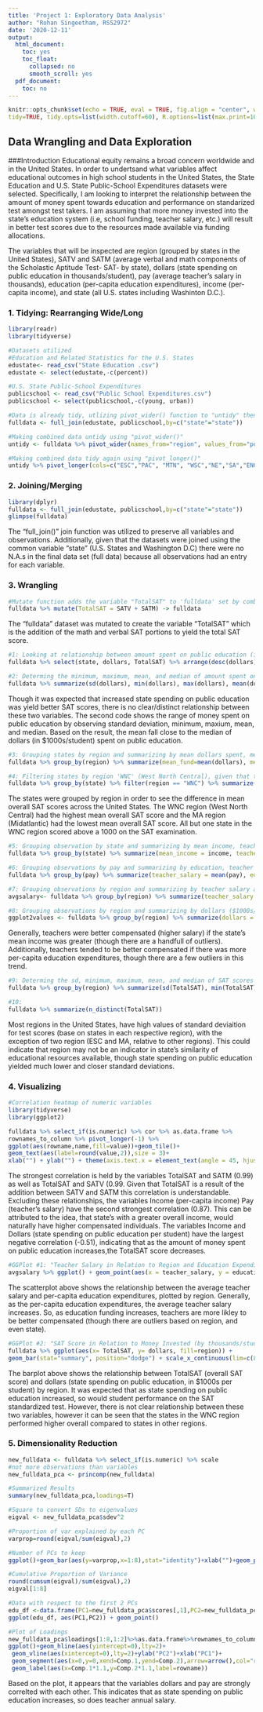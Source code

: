 ```yaml
---
title: 'Project 1: Exploratory Data Analysis'
author: "Rohan Singeetham, RSS2972"
date: '2020-12-11'
output:
  html_document:
    toc: yes
    toc_float:
      collapsed: no
      smooth_scroll: yes
  pdf_document:
    toc: no
---
```


```r
knitr::opts_chunk$set(echo = TRUE, eval = TRUE, fig.align = "center", warning = F, message = F,
tidy=TRUE, tidy.opts=list(width.cutoff=60), R.options=list(max.print=100))
```

## Data Wrangling and Data Exploration
    
###Introduction
Educational equity remains a broad concern worldwide and in the United States. In order to undertsand what variables affect educational outcomes in high school students in the United States, the State Education and U.S. State Public-School Expenditures datasets were selected. Specifically, I am looking to interpret the relationship between the amount of money spent towards education and performance on standarized test amongst test takers. I am assuming that more money invested into the state's education system (i.e, school funding, teacher salary, etc.) will result in better test scores due to the resources made available via funding allocations. 

The variables that will be inspected are region (grouped by states in the United States), SATV and SATM (average verbal and math components of the Scholastic Aptitude Test- SAT- by state), dollars (state spending on public education in thousands/student), pay (average teacher's salary in thousands), education (per-capita education expenditures), income (per-capita income), and state (all U.S. states including Washinton D.C.).

### 1. Tidying: Rearranging Wide/Long
```r

library(readr)
library(tidyverse)

#Datasets utilized
#Education and Related Statistics for the U.S. States
edustate<- read_csv("State Education .csv")
edustate <- select(edustate,-c(percent))

#U.S. State Public-School Expenditures
publicschool <- read_csv("Public School Expenditures.csv")
publicschool <- select(publicschool,-c(young, urban))

#Data is already tidy, utlizing pivot_wider() function to "untidy" then tidy again
fulldata <- full_join(edustate, publicschool,by=c("state"="state"))

#Making combined data untidy using "pivot_wider()"
untidy <- fulldata %>% pivot_wider(names_from="region", values_from="pop")

#Making combined data tidy again using "pivot_longer()"
untidy %>% pivot_longer(cols=c("ESC","PAC", "MTN", "WSC","NE","SA","ENC","WNC", "MA"), names_to="region", values_to="pop") %>% na.omit()
```

    
### 2. Joining/Merging

```r
library(dplyr)
fulldata <- full_join(edustate, publicschool,by=c("state"="state"))
glimpse(fulldata)
```

The "full_join()" join function was utilized to preserve all variables and observations. Additionally, given that the datasets were joined using the common variable "state" (U.S. States and Washington D.C) there were no N.A.s in the final data set (full data) because all observations had an entry for each variable. 

### 3. Wrangling

```r
#Mutate function adds the variable "TotalSAT" to 'fulldata' set by combining the SAT verbal and mathematics sections 
fulldata %>% mutate(TotalSAT = SATV + SATM) -> fulldata
```
The "fulldata" dataset was mutated to create the variable "TotalSAT" which is the addition of the math and verbal SAT portions to yield the total SAT score.

```r
#1: Looking at relationship between amount spent on public education (in $1000s/student) and overall SAT score by state (arranged greatest to lowest average SAT score)
fulldata %>% select(state, dollars, TotalSAT) %>% arrange(desc(dollars), desc(TotalSAT))

#2: Determing the minimum, maximum, mean, and median of amount spent on public education (in $1000s/student)
fulldata %>% summarize(sd(dollars), min(dollars), max(dollars), mean(dollars), median(dollars))
```
Though it was expected that increased state spending on public education was yield better SAT scores, there is no clear/distinct relationship between these two variables. The second code shows the range of money spent on public education by observing standard deviation, minimum, maxium, mean, and median. Based on the result, the mean fall close to the median of dollars (in $1000s/student) spent on public education.

```r
#3: Grouping states by region and summarizing by mean dollars spent, mean income, and mean SAT score
fulldata %>% group_by(region) %>% summarize(mean_fund=mean(dollars), mean_income=mean(income), mean_SAT=mean(TotalSAT))

#4: Filtering states by region 'WNC' (West North Central), given that this region had the greatest mean SAT score.
fulldata %>% group_by(state) %>% filter(region == "WNC") %>% summarize(mean_fund=mean(dollars), mean_income=mean(income), mean_SAT=mean(TotalSAT))
```
The states were grouped by region in order to see the difference in mean overall SAT scores across the United States. The WNC region (West North Central) had the highest mean overall SAT score and the MA region (Midatlantic) had the lowest mean overall SAT score. All but one state in the WNC region scored above a 1000 on the SAT examination. 

```r

#5: Grouping observation by state and summarizing by mean income, teacher salary, and mean SAT score
fulldata %>% group_by(state) %>% summarize(mean_income = income, teacher_salary = pay, mean_SAT=mean(TotalSAT)) %>% arrange(desc(mean_income), desc(teacher_salary),desc(mean_SAT))

#6: Grouping observations by pay and summarizing by education, teacher salary, and mean SAT score, with teacher salary and SAT score arranged from greatest to lowest to see if teacher salary and pre-capita expenditures affect SAT score
fulldata %>% group_by(pay) %>% summarize(teacher_salary = mean(pay), education_per_capita = mean(education), mean_SAT=mean(TotalSAT)) %>% arrange(desc(teacher_salary),desc(mean_SAT))

#7: Grouping observations by region and summarizing by teacher salary and education funding to understand if teachers get paid more by education funding. (utlized for GGPlot #1)
avgsalary<- fulldata %>% group_by(region) %>% summarize(teacher_salary = mean(pay), education_funds = mean(education))

#8: Grouping observations by region and summarizing by dollars ($1000s/student) invested per student and SAT score (utlized for GGPlot #2)
ggplot2values <- fulldata %>% group_by(region) %>% summarize(dollars = mean(dollars), TotalSAT = mean(TotalSAT))

```

Generally, teachers were better compensated (higher salary) if the state's mean income was greater (though there are a handfull of outliers). Additionally, teachers tended to be better compensated if there was more per-capita education expenditures, though there are a few outliers in this trend. 

```r
#9: Determing the sd, minimum, maximum, mean, and median of SAT scores grouped by region to understand the range of test scores in each region
fulldata %>% group_by(region) %>% summarize(sd(TotalSAT), min(TotalSAT), max(TotalSAT), mean(TotalSAT), median(TotalSAT), sd(dollars))

#10: 
fulldata %>% summarize(n_distinct(TotalSAT))
```
Most regions in the United States, have high values of standard deviaition for test scores (base on states in each respective region), with the exception of two region (ESC and MA, relative to other regions). This could indicate that region may not be an indicator in state's similarity of educational resources available, though state spending on public education yielded much lower and closer standard deviations. 

### 4. Visualizing
```r
#Correlation heatmap of numeric variables
library(tidyverse)
library(ggplot2)

fulldata %>% select_if(is.numeric) %>% cor %>% as.data.frame %>%
rownames_to_column %>% pivot_longer(-1) %>%
ggplot(aes(rowname,name,fill=value))+geom_tile()+
geom_text(aes(label=round(value,2)),size = 3)+
xlab("") + ylab("") + theme(axis.text.x = element_text(angle = 45, hjust=1)) + coord_fixed() + scale_fill_gradient2(low="yellow", mid="orange", high="red")
```
The strongest correlation is held by the variables TotalSAT and SATM (0.99) as well as TotalSAT and SATV (0.99. Given that TotalSAT is a result of the addition between SATV and SATM this correlation is understandable. Excluding these relationships, the variables Income (per-capita income) Pay (teacher's salary) have the second strongest correlation (0.87). This can be attributed to the idea, that state's with a greater overall income, would naturally have higher compensated individuals. The variables Income and Dollars (state spending on public education per student) have the largest negative correlation (-0.51), indicating that as the amount of money spent on public education increases,the TotalSAT score decreases. 

```r

#GGPlot #1: "Teacher Salary in Relation to Region and Education Expenditures"
avgsalary %>% ggplot() + geom_point(aes(x = teacher_salary, y = education_funds, color = region), size=3) + scale_x_continuous(breaks = round(seq(min(avgsalary$teacher_salary), max(avgsalary$teacher_salary), by = 1),1)) + scale_y_continuous(breaks = round(seq(min(avgsalary$education_funds), max(avgsalary$education_funds), by = 10),1)) + xlab("Average Teacher Salary (in $1000s)") +ylab("Per-Capita Education Expenditures ($)") + ggtitle("Teacher Salary in Relation to Region and Education Expenditures") + theme_grey()
```
The scatterplot above shows the relationship between the average teacher salary and per-capita education expenditures, plotted by region. Generally, as the per-capita education expenditures, the average teacher salary increases. So, as education funding increases, teachers are more likley to be better compensated (though there are outliers based on region, and even state).

```r
#GGPlot #2: "SAT Score in Relation to Money Invested (by thousands/student) in State Public School Education by and Region"
fulldata %>% ggplot(aes(x= TotalSAT, y= dollars, fill=region)) + 
geom_bar(stat="summary", position="dodge") + scale_x_continuous(lim=c(800,1100,1000)) + theme_dark()

```
The barplot above shows the relationship between TotalSAT (overall SAT score) and dollars (state spending on public education, in \$1000s per student) by region. It was expected that as state spending on public education increased, so would student performance on the SAT standardized test. However, there is not clear relationship between these two variables, however it can be seen that the states in the WNC region performed higher overall compared to states in other regions. 

### 5. Dimensionality Reduction
    
```r
new_fulldata <- fulldata %>% select_if(is.numeric) %>% scale
#not more observations than variables
new_fulldata_pca <- princomp(new_fulldata)

#Summarized Results
summary(new_fulldata_pca,loadings=T)

#Square to convert SDs to eigenvalues
eigval <- new_fulldata_pca$sdev^2

#Proportion of var explained by each PC
varprop=round(eigval/sum(eigval),2)

#Number of PCs to keep
ggplot()+geom_bar(aes(y=varprop,x=1:8),stat="identity")+xlab("")+geom_path(aes(y=varprop,x=1:8)) + geom_text(aes(x=1:8,y=varprop,label=round(varprop,2)),vjust=1,col="white",size=5) + scale_y_continuous(breaks=seq(0,.6,.2),labels = scales::percent) + scale_x_continuous(breaks=1:10)

#Cumulative Proportion of Variance
round(cumsum(eigval)/sum(eigval),2)
eigval[1:8]

#Data with respect to the first 2 PCs
edu_df <-data.frame(PC1=new_fulldata_pca$scores[,1],PC2=new_fulldata_pca$scores[,2])
ggplot(edu_df, aes(PC1,PC2)) + geom_point()

#Plot of Loadings
new_fulldata_pca$loadings[1:8,1:2]%>%as.data.frame%>%rownames_to_column%>%
ggplot()+geom_hline(aes(yintercept=0),lty=2)+
 geom_vline(aes(xintercept=0),lty=2)+ylab("PC2")+xlab("PC1")+
 geom_segment(aes(x=0,y=0,xend=Comp.1,yend=Comp.2),arrow=arrow(),col="red")+
 geom_label(aes(x=Comp.1*1.1,y=Comp.2*1.1,label=rowname))
```
Based on the plot, it appears that the variables dollars and pay are strongly correlted with each other. This indicates that as state spending on public education increases, so does teacher annual salary. 